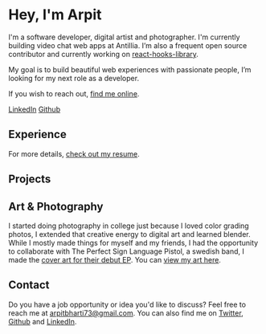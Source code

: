 <h1 class="text-3xl">Hey, I'm Arpit</h1>

I'm a software developer, digital artist and photographer. I'm currently building video chat web apps at Antillia.
I’m also a frequent open source contributor and currently working on [react-hooks-library](https://github.com/heyitsarpit/react-hooks-library/).

My goal is to build beautiful web experiences with passionate people, I’m looking for my next role as a developer.

If you wish to reach out, [find me online](/#contact).

<Spacer />

<a
  class="p-2 text-lg link-btn"
  rel="noopener noreferrer"
  target="_blank"
  href="https://www.linkedin.com/in/arpitbharti/">LinkedIn</a>
<a
  class="p-2 text-lg link-btn"
  rel="noopener noreferrer"
  target="_blank"
  href="https://github.com/heyitsarpit/">Github</a>

<Spacer />

## Experience

<Experience />

For more details, [check out my resume](/Resume_Arpit_Bharti.pdf).

<Spacer />

## Projects

<Projects />

<Spacer />

## Art & Photography

I started doing photography in college just because I loved color grading photos,
I extended that creative energy to digital art and learned blender.
While I mostly made things for myself and my friends, I had the opportunity
to collaborate with The Perfect Sign Language Pistol, a swedish band, I made the [cover art for their debut EP](https://open.spotify.com/album/2ijOSpTEni8IxbZgWJIt5K).
You can [view my art here](/art).

<Spacer />

## Contact

Do you have a job opportunity or idea you'd like to discuss? Feel free to reach me at [arpitbharti73@gmail.com](mailto:arpitbharti73@gmail.com?subject=Hey%20Arpit).
You can also find me on [Twitter](https://twitter.com/heyitsarpit), [Github](https://github.com/heyitsarpit/) and [LinkedIn](https://www.linkedin.com/in/arpitbharti/).

